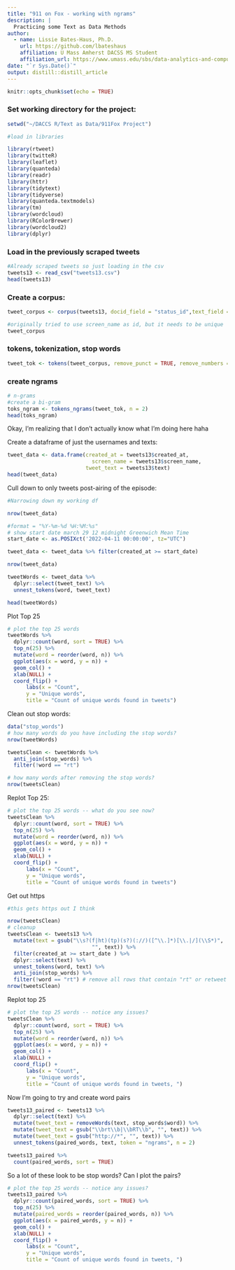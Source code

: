 ```yaml
---
title: "911 on Fox - working with ngrams"
description: |
  Practicing some Text as Data Methods
author:
  - name: Lissie Bates-Haus, Ph.D. 
    url: https://github.com/lbateshaus
    affiliation: U Mass Amherst DACSS MS Student
    affiliation_url: https://www.umass.edu/sbs/data-analytics-and-computational-social-science-program/ms
date: "`r Sys.Date()`"
output: distill::distill_article
---
```


```r
knitr::opts_chunk$set(echo = TRUE)
```

### Set working directory for the project:

```r

setwd("~/DACCS R/Text as Data/911Fox Project")

#load in libraries

library(rtweet)
library(twitteR)
library(leaflet)
library(quanteda)
library(readr)
library(httr)
library(tidytext)
library(tidyverse)
library(quanteda.textmodels)
library(tm)
library(wordcloud)
library(RColorBrewer)
library(wordcloud2)
library(dplyr)

```

### Load in the previously scraped tweets

```r

#Already scraped tweets so just loading in the csv
tweets13 <- read_csv("tweets13.csv")
head(tweets13)

```

### Create a corpus:

```r

tweet_corpus <- corpus(tweets13, docid_field = "status_id",text_field = "text")

#originally tried to use screen_name as id, but it needs to be unique
tweet_corpus

```

### tokens, tokenization, stop words

```r

tweet_tok <- tokens(tweet_corpus, remove_punct = TRUE, remove_numbers = TRUE, remove_symbols = TRUE, remove_url=TRUE)

```

### create ngrams

```r

# n-grams
#create a bi-gram
toks_ngram <- tokens_ngrams(tweet_tok, n = 2)
head(toks_ngram)

```

Okay, I'm realizing that I don't actually know what I'm doing here haha

Create a dataframe of just the usernames and texts:

```r

tweet_data <- data.frame(created_at = tweets13$created_at,
                           screen_name = tweets13$screen_name,
                         tweet_text = tweets13$text)
head(tweet_data)

```
Cull down to only tweets post-airing of the episode:

```r
#Narrowing down my working df

nrow(tweet_data)

#format = "%Y-%m-%d %H:%M:%s"
# show start date march 29 12 midnight Greenwich Mean Time
start_date <- as.POSIXct('2022-04-11 00:00:00', tz="UTC")

tweet_data <- tweet_data %>% filter(created_at >= start_date)

nrow(tweet_data)

```

```r
tweetWords <- tweet_data %>%
  dplyr::select(tweet_text) %>%
  unnest_tokens(word, tweet_text)

head(tweetWords)
```
Plot Top 25

```r

# plot the top 25 words
tweetWords %>%
  dplyr::count(word, sort = TRUE) %>%
  top_n(25) %>%
  mutate(word = reorder(word, n)) %>%
  ggplot(aes(x = word, y = n)) +
  geom_col() +
  xlab(NULL) +
  coord_flip() +
      labs(x = "Count",
      y = "Unique words",
      title = "Count of unique words found in tweets")

```
Clean out stop words:

```r

data("stop_words")
# how many words do you have including the stop words?
nrow(tweetWords)

tweetsClean <- tweetWords %>%
  anti_join(stop_words) %>%
  filter(!word == "rt")

# how many words after removing the stop words?
nrow(tweetsClean)

```

Replot Top 25:

```r

# plot the top 25 words -- what do you see now?
tweetsClean %>%
  dplyr::count(word, sort = TRUE) %>%
  top_n(25) %>%
  mutate(word = reorder(word, n)) %>%
  ggplot(aes(x = word, y = n)) +
  geom_col() +
  xlab(NULL) +
  coord_flip() +
      labs(x = "Count",
      y = "Unique words",
      title = "Count of unique words found in tweets")

```

Get out https

```r
#this gets https out I think

nrow(tweetsClean)
# cleanup
tweetsClean <- tweets13 %>%
  mutate(text = gsub("\\s?(f|ht)(tp)(s?)(://)([^\\.]*)[\\.|/](\\S*)", 
                           "", text)) %>% 
  filter(created_at >= start_date ) %>% 
  dplyr::select(text) %>%
  unnest_tokens(word, text) %>% 
  anti_join(stop_words) %>%
  filter(!word == "rt") # remove all rows that contain "rt" or retweet
nrow(tweetsClean)

```

Replot top 25

```r

# plot the top 25 words -- notice any issues?
tweetsClean %>%
  dplyr::count(word, sort = TRUE) %>%
  top_n(25) %>%
  mutate(word = reorder(word, n)) %>%
  ggplot(aes(x = word, y = n)) +
  geom_col() +
  xlab(NULL) +
  coord_flip() +
      labs(x = "Count",
      y = "Unique words",
      title = "Count of unique words found in tweets, ")

```

Now I'm going to try and create word pairs

```r

tweets13_paired <- tweets13 %>%
  dplyr::select(text) %>%
  mutate(tweet_text = removeWords(text, stop_words$word)) %>%
  mutate(tweet_text = gsub("\\brt\\b|\\bRT\\b", "", text)) %>%
  mutate(tweet_text = gsub("http://*", "", text)) %>%
  unnest_tokens(paired_words, text, token = "ngrams", n = 2)

tweets13_paired %>%
  count(paired_words, sort = TRUE)

```
So a lot of these look to be stop words? Can I plot the pairs?

```r
# plot the top 25 words -- notice any issues?
tweets13_paired %>%
  dplyr::count(paired_words, sort = TRUE) %>%
  top_n(25) %>%
  mutate(paired_words = reorder(paired_words, n)) %>%
  ggplot(aes(x = paired_words, y = n)) +
  geom_col() +
  xlab(NULL) +
  coord_flip() +
      labs(x = "Count",
      y = "Unique words",
      title = "Count of unique words found in tweets, ")
```

